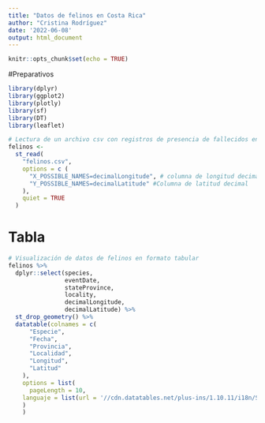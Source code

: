 ---
title: "Datos de felinos en Costa Rica"
author: "Cristina Rodríguez"
date: '2022-06-08'
output: html_document
---

```{r setup, include=FALSE}
knitr::opts_chunk$set(echo = TRUE)
```

#Preparativos
```{r carga-paquetes, message=FALSE}
library(dplyr)
library(ggplot2)
library(plotly)
library(sf)
library(DT)
library(leaflet)
```


```{r}
# Lectura de un archivo csv con registros de presencia de fallecidos en Costa Rica
felinos <-
  st_read(
    "felinos.csv",
    options = c (
      "X_POSSIBLE_NAMES=decimalLongitude", # columna de longitud decimal
      "Y_POSSIBLE_NAMES=decimalLatitude" #Columna de latitud decimal
    ),
    quiet = TRUE
  )

```

# Tabla
```{r tabla-felinos, echo=FALSE}
# Visualización de datos de felinos en formato tabular
felinos %>%
  dplyr::select(species, 
                eventDate, 
                stateProvince, 
                locality, 
                decimalLongitude, 
                decimalLatitude) %>%
  st_drop_geometry() %>%
  datatable(colnames = c(
      "Especie",
      "Fecha",
      "Provincia",
      "Localidad",
      "Longitud",
      "Latitud"
    ),
    options = list(
      pageLength = 10,
    languaje = list(url = '//cdn.datatables.net/plus-ins/1.10.11/i18n/Spanish.json')
    )
    )
```

